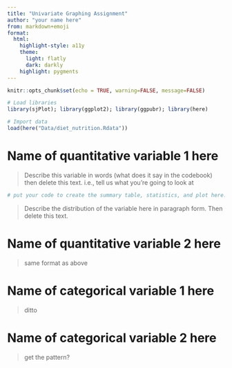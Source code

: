 ```yaml
---
title: "Univariate Graphing Assignment"
author: "your name here"
from: markdown+emoji
format:
  html:
    highlight-style: a11y
    theme: 
      light: flatly
      dark: darkly
    highlight: pygments
---
```



```r
knitr::opts_chunk$set(echo = TRUE, warning=FALSE, message=FALSE)
```

```r
# Load libraries
library(sjPlot); library(ggplot2); library(ggpubr); library(here)

# Import data
load(here("Data/diet_nutrition.Rdata"))
```

# Name of quantitative variable 1 here
> Describe this variable in words (what does it say in the codebook) then delete this text. i.e., tell us what you're going to look at

```r
# put your code to create the summary table, statistics, and plot here. 
```


> Describe the distribution of the variable here in paragraph form. Then delete this text. 


# Name of quantitative variable 2 here
> same format as above


# Name of categorical variable 1 here
> ditto

# Name of categorical variable 2 here
> get the pattern? 
